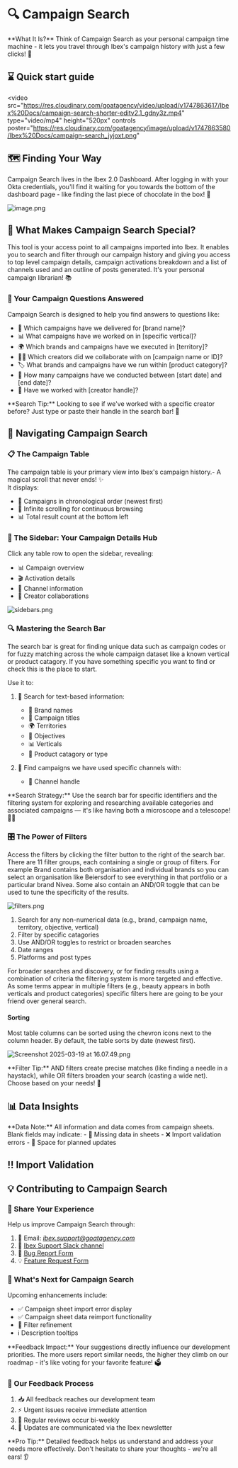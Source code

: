 

# 🔍 Campaign Search

<Callout type="info">
  **What It Is?** Think of Campaign Search as your personal campaign time machine - it lets you travel through Ibex's campaign history with just a few clicks! 🚀
</Callout>

## ⌛️ Quick start guide  

  <video
    src="https://res.cloudinary.com/goatagency/video/upload/v1747863617/Ibex%20Docs/campaign-search-shorter-editv2.1_gdny3z.mp4" 
    type="video/mp4"
    height="520px"
    controls
    poster="https://res.cloudinary.com/goatagency/image/upload/v1747863580/Ibex%20Docs/campaign-search_jyjoxt.png"
  >
  </video>


## 🗺️ Finding Your Way

Campaign Search lives in the Ibex 2.0 Dashboard. After logging in with your Okta credentials, you'll find it waiting for you towards the bottom of the dashboard page - like finding the last piece of chocolate in the box! 🍫

![image.png](https://res.cloudinary.com/goatagency/image/upload/v1743091476/Ibex%20Docs/app-dashboard_h4dl65.png)



## 🎯 What Makes Campaign Search Special?

This tool is your access point to all campaigns imported into Ibex. It enables you to search and filter through our campaign history and giving you access to top level campaign details, campaign activations breakdown and a list of channels used and an outline of posts generated. It's your personal campaign librarian! 📚

### 🤔 Your Campaign Questions Answered

Campaign Search is designed to help you find answers to questions like:
- 🏢 Which campaigns have we delivered for [brand name]?
- 📊 What campaigns have we worked on in [specific vertical]?
- 🌍 Which brands and campaigns have we executed in [territory]?
- 👩‍🎨 Which creators did we collaborate with on [campaign name or ID]?
- 🏷️ What brands and campaigns have we run within [product category]?
- 📅 How many campaigns have we conducted between [start date] and [end date]?
- 👋 Have we worked with [creator handle]?

<Callout type="info" emoji="🔍">
  **Search Tip:** Looking to see if we've worked with a specific creator before? Just type or paste their handle in the search bar! 💪
</Callout>

## 🧭 Navigating Campaign Search

### 📋 The Campaign Table

The campaign table is your primary view into Ibex's campaign history.- A magical scroll that never ends! ✨   
It displays:
- 📅 Campaigns in chronological order (newest first)
- 🔄 Infinite scrolling for continuous browsing
- 📊 Total result count at the bottom left

### 📑 The Sidebar: Your Campaign Details Hub

Click any table row to open the sidebar, revealing:
- 📊 Campaign overview
- 🎬 Activation details
- 📱 Channel information
- 👥 Creator collaborations

![sidebars.png](https://res.cloudinary.com/goatagency/image/upload/v1743091476/Ibex%20Docs/sidebars_e5kp2b.png)

### 🔍 Mastering the Search Bar

The search bar is great for finding unique data such as campaign codes or for fuzzy matching across the whole campaign dataset like a known vertical or product catagory. If you have something specific you want to find or check this is the place to start.   

Use it to:
1. 🔎 Search for text-based information:
   - 🏢 Brand names
   - 📝 Campaign titles
   - 🌍 Territories
   - 🎯 Objectives
   - 📊 Verticals
   - 💅 Product catagory or type

2. 👥 Find campaigns we have used specific channels with:
   - 📱 Channel handle

<Callout type="info">
  **Search Strategy:** Use the search bar for specific identifiers and the filtering system for exploring and researching available categories and associated campaigns — it's like having both a microscope and a telescope! 🔬🔭
</Callout>

### 🎛️ The Power of Filters

Access the filters by clicking the filter button to the right of the search bar. There are 11 filter groups, each containing a single or group of filters. For example Brand contains both organisation and individual brands so you can select an organisation like Beiersdorf to see everything in that portfolio or a particular brand Nivea. Some also contain an AND/OR toggle that can be used to tune the specificity of the results.

![filters.png](https://res.cloudinary.com/goatagency/image/upload/v1743091476/Ibex%20Docs/filters_nkbqei.png)
1. Search for any non-numerical data (e.g., brand, campaign name, territory, objective, vertical)
2. Filter by specific catagories 
3. Use AND/OR toggles to restrict or broaden searches
4. Date ranges 
5. Platforms and post types

For broader searches and discovery, or for finding results using a combination of criteria the filtering system is more targeted and effective. As some terms appear in multiple filters (e.g., beauty appears in both verticals and product categories) specific filters here are going to be your friend over general search.

#### Sorting

Most table columns can be sorted using the chevron icons next to the column header. By default, the table sorts by date (newest first).


![Screenshot 2025-03-19 at 16.07.49.png](https://res.cloudinary.com/goatagency/image/upload/v1743091476/Ibex%20Docs/campaign-search_pk4ti7.png)

<Callout type="info">
  **Filter Tip:** AND filters create precise matches (like finding a needle in a haystack), while OR filters broaden your search (casting a wide net). Choose based on your needs! 🎣
</Callout>

## 📊 Data Insights

<Callout type="warning">
  **Data Note:** All information and data comes from campaign sheets. Blank fields may indicate:
  - 📝 Missing data in sheets
  - ❌ Import validation errors
  - 🔄 Space for planned updates
</Callout>


## ‼️ Import Validation


## 💡 Contributing to Campaign Search

### 📢 Share Your Experience

Help us improve Campaign Search through:
1. 📧 Email: *ibex.support@goatagency.com*
2. 💬 [Ibex Support Slack channel](https://thegoatagency.slack.com/archives/C089WQJ69LM)
3. 🐛 [Bug Report Form](/FeedbackForms/bugs.mdx)
4. 💡 [Feature Request Form](/FeedbackForms/feedback.mdx)

### 🚀 What's Next for Campaign Search

Upcoming enhancements include:
- ✅ Campaign sheet import error display
- ✅ Campaign sheet data reimport functionality
- 🔄 Filter refinement
- ℹ️ Description tooltips

<Callout type="info">
  **Feedback Impact:** Your suggestions directly influence our development priorities. The more users report similar needs, the higher they climb on our roadmap - it's like voting for your favorite feature! 🗳️
</Callout>

### 🔄 Our Feedback Process

1. 📥 All feedback reaches our development team
2. ⚡ Urgent issues receive immediate attention
3. 📅 Regular reviews occur bi-weekly
4. 📢 Updates are communicated via the Ibex newsletter

<Callout type="info">
  **Pro Tip:** Detailed feedback helps us understand and address your needs more effectively. Don't hesitate to share your thoughts - we're all ears! 👂
</Callout>

